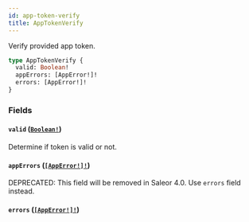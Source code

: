 ```yaml
---
id: app-token-verify
title: AppTokenVerify
---
```


Verify provided app token.

```graphql
type AppTokenVerify {
  valid: Boolean!
  appErrors: [AppError!]!
  errors: [AppError!]!
}
```

### Fields

#### `valid` ([`Boolean!`](/developer/api-reference/scalars/boolean))

Determine if token is valid or not.

#### `appErrors` ([`[AppError!]!`](/developer/api-reference/objects/app-error))

<span class="badge badge--warning">DEPRECATED: This field will be removed in Saleor 4.0. Use `errors` field instead.</span>

#### `errors` ([`[AppError!]!`](/developer/api-reference/objects/app-error))
